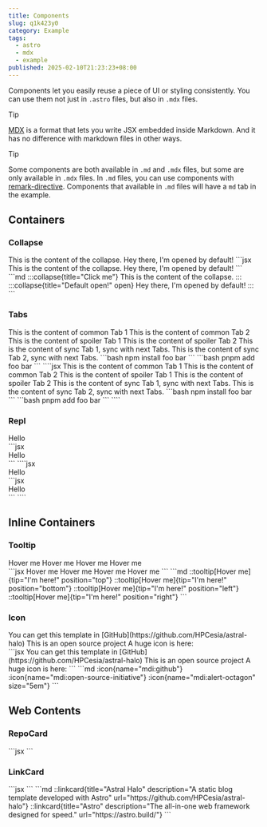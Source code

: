```yaml
---
title: Components
slug: q1k423y0
category: Example
tags:
  - astro
  - mdx
  - example
published: 2025-02-10T21:23:23+08:00
---
```



Components let you easily reuse a piece of UI or styling consistently. You can use them not just in `.astro` files, but also in `.mdx` files.

> [!TIP]
> [MDX](https://mdxjs.com/) is a format that lets you write JSX embedded inside Markdown. And it has no difference with markdown files in other ways.

> [!TIP]
> Some components are both available in `.md` and `.mdx` files, but some are only available in `.mdx` files. In `.md` files, you can use components with [remark-directive](https://github.com/remarkjs/remark-directive). Components that available in `.md` files will have a `md` tab in the example.

## Containers

### Collapse

<Repl>
  <Collapse title="Click me">This is the content of the collapse.</Collapse>
  <Collapse title="Default open!" open>
    Hey there, I'm opened by default!
  </Collapse>
  <Fragment slot="desc">
  <Tabs>
    <TabItem label="mdx" active>
      ```jsx
      <Collapse title="Click me">This is the content of the collapse.</Collapse>
      <Collapse title="Default open!" open>
        Hey there, I'm opened by default!
      </Collapse>
      ```
    </TabItem>
    <TabItem label="md">
      ```md
      :::collapse{title="Click me"}
      This is the content of the collapse.
      :::
      :::collapse{title="Default open!" open}
      Hey there, I'm opened by default!
      :::
      ```
    </TabItem>
  </Tabs>
  </Fragment>
</Repl>

### Tabs

<Repl>
  <Tabs>
    <TabItem label="Foo">This is the content of common Tab 1</TabItem>
    <TabItem label="Bar" active>
      This is the content of common Tab 2
    </TabItem>
  </Tabs>
  <Tabs>
    <TabItem label="Lorem">This is the content of spoiler Tab 1</TabItem>
    <TabItem label="Ipsum">This is the content of spoiler Tab 2</TabItem>
  </Tabs>
  <Tabs syncKey="test-tabs-sync">
    <TabItem label="Tab 1" active>
      This is the content of sync Tab 1, sync with next Tabs.
    </TabItem>
    <TabItem label="Tab 2">This is the content of sync Tab 2, sync with next Tabs.</TabItem>
  </Tabs>
  <Tabs syncKey="test-tabs-sync">
    <TabItem label="NPM" active>
      ```bash
      npm install foo bar
      ```
    </TabItem>
    <TabItem label="PNPM">
      ```bash
      pnpm add foo bar
      ```
    </TabItem>
  </Tabs>
  <Fragment slot="desc">
    ````jsx
    <Tabs>
      <TabItem label="Foo">This is the content of common Tab 1</TabItem>
      <TabItem label="Bar" active>
        This is the content of common Tab 2
      </TabItem>
    </Tabs>
    <Tabs>
      <TabItem label="Lorem">This is the content of spoiler Tab 1</TabItem>
      <TabItem label="Ipsum">This is the content of spoiler Tab 2</TabItem>
    </Tabs>
    <Tabs syncKey="test-tabs-sync">
      <TabItem label="Tab 1" active>
        This is the content of sync Tab 1, sync with next Tabs.
      </TabItem>
      <TabItem label="Tab 2">This is the content of sync Tab 2, sync with next Tabs.</TabItem>
    </Tabs>
    <Tabs syncKey="test-tabs-sync">
      <TabItem label="NPM" active>
        ```bash
        npm install foo bar
        ```
      </TabItem>
      <TabItem label="PNPM">
        ```bash
        pnpm add foo bar
        ```
      </TabItem>
    </Tabs>
    ````
  </Fragment>
</Repl>

### Repl

<Repl>
  <Repl>
    <div>Hello</div>
    <Fragment slot="desc">
      ```jsx
      <div>Hello</div>
      ```
    </Fragment>
  </Repl>
  <Fragment slot="desc">
    ````jsx
    <Repl>
      <div class="text-center">Hello</div>
      <Fragment>
        ```jsx
        <div class="text-center">Hello</div>
        ```
      </Fragment>
    </Repl>
    ````
  </Fragment>
</Repl>

## Inline Containers

### Tooltip

<Repl>
  <div class="flex flex-col gap-2 w-fit mx-auto">
    <Tooltip tip="I'm here!" position="top">
      Hover me
    </Tooltip>
    <Tooltip tip="I'm here!" position="bottom">
      Hover me
    </Tooltip>
    <Tooltip tip="I'm here!" position="left">
      Hover me
    </Tooltip>
    <Tooltip tip="I'm here!" position="right">
      Hover me
    </Tooltip>
  </div>
  <Fragment slot="desc">
  <Tabs>
    <TabItem label="mdx" active>
      ```jsx
      <Tooltip tip="I'm here!" position="top">
        Hover me
      </Tooltip>
      <Tooltip tip="I'm here!" position="bottom">
        Hover me
      </Tooltip>
      <Tooltip tip="I'm here!" position="left">
        Hover me
      </Tooltip>
      <Tooltip tip="I'm here!" position="right">
        Hover me
      </Tooltip>
      ```
    </TabItem>
    <TabItem label="md">
      ```md
      ::tooltip[Hover me]{tip="I'm here!" position="top"}
      ::tooltip[Hover me]{tip="I'm here!" position="bottom"}
      ::tooltip[Hover me]{tip="I'm here!" position="left"}
      ::tooltip[Hover me]{tip="I'm here!" position="right"}
      ```
    </TabItem>
  </Tabs>
  </Fragment>
</Repl>

### Icon

<Repl>
  <div class="flex flex-col gap-2 w-fit mx-auto">
    <span>You can get this template in <Icon name="mdi:github" />[GitHub](https://github.com/HPCesia/astral-halo)</span>
    <span>This is an open source project <Icon name="mdi:open-source-initiative" /></span>
    <span>A huge icon is here: <Icon name="mdi:alert-octagon" size="5em" /></span>
  </div>
  <Fragment slot="desc">
  <Tabs>
    <TabItem label="mdx" active>
      ```jsx
      <span>You can get this template in <Icon name="mdi:github" />[GitHub](https://github.com/HPCesia/astral-halo)</span>
      <span>This is an open source project <Icon name="mdi:open-source-initiative" /></span>
      <span>A huge icon is here: <Icon name="mdi:alert-octagon" size="5em" /></span>
      ```
    </TabItem>
    <TabItem label="md">
      ```md
      :icon{name="mdi:github"}
      :icon{name="mdi:open-source-initiative"}
      :icon{name="mdi:alert-octagon" size="5em"}
      ```
    </TabItem>
  </Tabs>
  </Fragment>
</Repl>

## Web Contents

### RepoCard

<Repl>
  <RepoCard repo="HPCesia/astral-halo" platform='github' />
  <RepoCard repo="withastro/astro" platform='github' />
  <Fragment slot="desc">
    ```jsx
    <RepoCard repo="HPCesia/astral-halo" platform='github' />
    <RepoCard repo="withastro/astro" platform='github' />
    ```
  </Fragment>
</Repl>

### LinkCard
<Repl>
  <LinkCard
    title="Astral Halo"
    description="A static blog template developed with Astro"
    url="https://github.com/HPCesia/astral-halo"
  />
  <LinkCard
    title="Astro"
    description="The all-in-one web framework designed for speed."
    url="https://astro.build/"
  />
  <Fragment slot="desc">
    <Tabs>
      <TabItem label="mdx" active>
        ```jsx
        <LinkCard
          title="Astral Halo"
          description="A static blog template developed with Astro"
          url="https://github.com/HPCesia/astral-halo"
        />
        <LinkCard
          title="Astro"
          description="The all-in-one web framework designed for speed."
          url="https://astro.build/"
        />
        ```
      </TabItem>
      <TabItem label="md">
        ```md
        ::linkcard{title="Astral Halo" description="A static blog template developed with Astro" url="https://github.com/HPCesia/astral-halo"}
        ::linkcard{title="Astro" description="The all-in-one web framework designed for speed." url="https://astro.build/"}
        ```
      </TabItem>
    </Tabs>
  </Fragment>
</Repl>